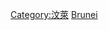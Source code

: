 {{Commons category|Subdivisions of Brunei}}
{{Catmore}}

[[Category:汶萊|Category:汶萊]]
[[Category:亞洲國家行政區劃|Brunei]]